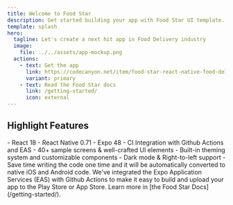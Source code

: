 ```yaml
---
title: Welcome to Food Star
description: Get started building your app with Food Star UI template.
template: splash
hero:
  tagline: Let's create a next hit app in Food Delivery industry
  image:
    file: ../../assets/app-mockup.png
  actions:
    - text: Get the app
      link: https://codecanyon.net/item/food-star-react-native-food-delivery-template/28398069
      variant: primary
    - text: Read the Food Star docs
      link: /getting-started/
      icon: external
---
```



## Highlight Features

<CardGrid stagger>
  <Card title="Built with latest technologies" icon="pencil">
    - React 18
    - React Native 0.71
    - Expo 48
    - CI Integration with Github Actions and EAS
  </Card>
  <Card title="A perfect UI kit for your next project" icon="add-document">
    - 40+ sample screens & well-crafted UI elements
    - Built-in theming system and customizable components
    - Dark mode & Right-to-left support
    - Save time writing the code one time and it will be automatically converted to native iOS and Android code.
  </Card>
  <Card title="Build and deploy with ease" icon="setting">
    We've integrated the Expo Application Services (EAS) with Github Actions to make it easy to build and upload your app to the Play Store or App Store.
  </Card>
  <Card title="Read the docs" icon="open-book">
    Learn more in [the Food Star Docs](/getting-started/).
  </Card>
</CardGrid>
